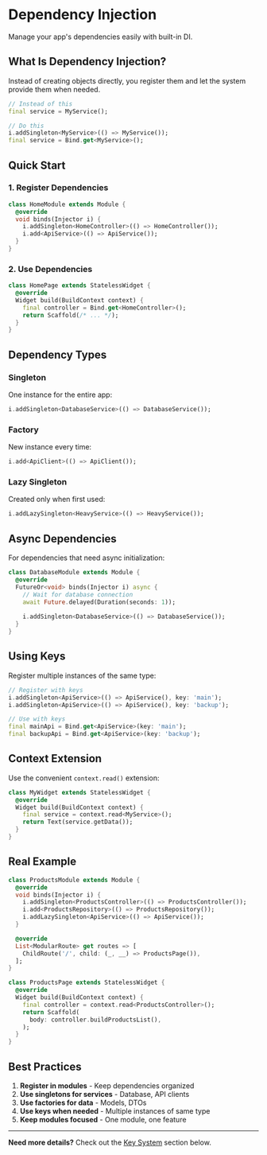 # Dependency Injection

Manage your app's dependencies easily with built-in DI.

## What Is Dependency Injection?

Instead of creating objects directly, you register them and let the system provide them when needed.

```dart
// Instead of this
final service = MyService();

// Do this
i.addSingleton<MyService>(() => MyService());
final service = Bind.get<MyService>();
```

## Quick Start

### 1. Register Dependencies

```dart
class HomeModule extends Module {
  @override
  void binds(Injector i) {
    i.addSingleton<HomeController>(() => HomeController());
    i.add<ApiService>(() => ApiService());
  }
}
```

### 2. Use Dependencies

```dart
class HomePage extends StatelessWidget {
  @override
  Widget build(BuildContext context) {
    final controller = Bind.get<HomeController>();
    return Scaffold(/* ... */);
  }
}
```

## Dependency Types

### Singleton
One instance for the entire app:

```dart
i.addSingleton<DatabaseService>(() => DatabaseService());
```

### Factory
New instance every time:

```dart
i.add<ApiClient>(() => ApiClient());
```

### Lazy Singleton
Created only when first used:

```dart
i.addLazySingleton<HeavyService>(() => HeavyService());
```

## Async Dependencies

For dependencies that need async initialization:

```dart
class DatabaseModule extends Module {
  @override
  FutureOr<void> binds(Injector i) async {
    // Wait for database connection
    await Future.delayed(Duration(seconds: 1));
    
    i.addSingleton<DatabaseService>(() => DatabaseService());
  }
}
```

## Using Keys

Register multiple instances of the same type:

```dart
// Register with keys
i.addSingleton<ApiService>(() => ApiService(), key: 'main');
i.addSingleton<ApiService>(() => ApiService(), key: 'backup');

// Use with keys
final mainApi = Bind.get<ApiService>(key: 'main');
final backupApi = Bind.get<ApiService>(key: 'backup');
```

## Context Extension

Use the convenient `context.read()` extension:

```dart
class MyWidget extends StatelessWidget {
  @override
  Widget build(BuildContext context) {
    final service = context.read<MyService>();
    return Text(service.getData());
  }
}
```

## Real Example

```dart
class ProductsModule extends Module {
  @override
  void binds(Injector i) {
    i.addSingleton<ProductsController>(() => ProductsController());
    i.add<ProductsRepository>(() => ProductsRepository());
    i.addLazySingleton<ApiService>(() => ApiService());
  }

  @override
  List<ModularRoute> get routes => [
    ChildRoute('/', child: (_, __) => ProductsPage()),
  ];
}

class ProductsPage extends StatelessWidget {
  @override
  Widget build(BuildContext context) {
    final controller = context.read<ProductsController>();
    return Scaffold(
      body: controller.buildProductsList(),
    );
  }
}
```

## Best Practices

1. **Register in modules** - Keep dependencies organized
2. **Use singletons for services** - Database, API clients
3. **Use factories for data** - Models, DTOs
4. **Use keys when needed** - Multiple instances of same type
5. **Keep modules focused** - One module, one feature

---

**Need more details?** Check out the [Key System](#key-system) section below.